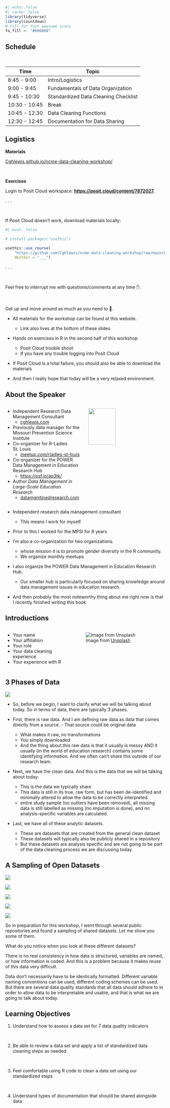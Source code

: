 
```r
#| echo: false
#| cache: false
library(tidyverse)
library(countdown)
# fill for font awesome icons
fa_fill <- "#606060"
```

## Schedule

<br>


| Time          | Topic           |
|---------------|--------------------|
|8:45 - 9:00  |   Intro/Logistics | 
|9:00 - 9:45 | Fundamentals of Data Organization|
|9:45 - 10:30 | Standardized Data Cleaning Checklist|
|10:30 - 10:45 | Break|
|10:45 - 12:30 | Data Cleaning Functions|
|12:30 - 12:45 | Documentation for Data Sharing|

  
## Logistics

**Materials**

[Cghlewis.github.io/ncme-data-cleaning-workshop/](https://Cghlewis.github.io/ncme-data-cleaning-workshop/)

<br>

**Exercises**

Login to Posit Cloud workspace: [**https://posit.cloud/content/7872027**](https://posit.cloud/content/7872027).

. . .

<br>

If Posit Cloud doesn't work, download materials locally:

```r
#| eval: false

# install.packages("usethis")

usethis::use_course(
    "https://github.com/Cghlewis/ncme-data-cleaning-workshop/raw/main/exercises/exercises.zip",
    destdir = "___")

```

. . .

<br>

Feel free to interrupt me with questions/comments at any time ✋.

<br>

Get up and move around as much as you need to 🚶.
  
::: {.notes}
- All materials for the workshop can be found at this website. 
  - Link also lives at the bottom of these slides

- Hands on exercises in R in the second half of this workshop 
  - Posit Cloud trouble shoot
  - If you have any trouble logging into Posit Cloud

- If Posit Cloud is a total failure, you should also be able to download the materials 

- And then I really hope that today will be a very relaxed environment.

:::

## About the Speaker

::: columns
::: {.column width="50%"}

- Independent Research Data Management Consultant
   - [cghlewis.com](https://cghlewis.com/)
- Previously data manager for the Missouri Prevention Science Institute
- Co-organizer for R-Ladies St. Louis
  - [meetup.com/rladies-st-louis](https://www.meetup.com/rladies-st-louis/)
- Co-organizer for the POWER Data Management in Education Research Hub
  - [https://osf.io/ap3tk/](https://osf.io/ap3tk/)
- Author *Data Management in Large-Scale Education Research*
  - [datamgmtinedresearch.com](https://datamgmtinedresearch.com/)

:::
 
::: {.column width="50%"}
![](images/book-cover.jpg){fig-align="center" width=60%}

:::
:::

::: {.notes}
- Independent research data management consultant
  - This means I work for myself. 

- Prior to this I worked for the MPSI for 8 years 

- I'm also a co-organization for two organizations. 
  - whose mission it is to promote gender diversity in the R community. 
  - We organize monthly meetups

- I also organize the POWER Data Management in Education Research Hub.
  - Our smaller hub is particularly focused on sharing knowledge around data management issues in education research.

- And then probably the most noteworthy thing about me right now is that I recently finished writing this book

:::

## Introductions

::: columns
::: {.column width="40%"}

- Your name
- Your affiliation
- Your role
- Your data cleaning experience
- Your experience with R

:::
 
::: {.column width="60%"}
![Image from [Unsplash](https://unsplash.com/photos/brown-and-black-short-coated-small-dog-with-white-long-coat-small-dog-on-gray-concrete-NIKl5WwL-RE)](images/greeting.jpg){fig-align="center"}
:::
:::


## 3 Phases of Data

![](images/phases.jpg){fig-align="center"}

::: {.notes}

- So, before we begin, I want to clarify what we will be talking about today. So in terms of data, there are typically 3 phases.

- First, there is raw data. And I am defining raw data as data that comes directly from a source.     - That source could be original data 
    - What makes it raw, no transformations
    - You simply downloaded 
    - And the thing about this raw data is that it usually is messy AND it usually (in the world of education research) contains some identifying information. And we often can't share this outside of our research team.

- Next, we have the clean data. And this is the data that we will be talking about today. 
   - This is the data we typically share 
   - This data is still in its true, raw form, but has been de-identified and minimally altered to allow the data to be correctly interpreted. 
   - entire study sample (no outliers have been removed), all missing data is still labelled as missing (no imputation is done), and no analysis-specific variables are calculated. 

- Last, we have all of these analytic datasets. 
  - These are datasets that are created from the general clean dataset 
  - These datasets will typically also be publicly shared in a repository
  - But these datasets are analysis specific and are not going to be part of the data cleaning process we are discussing today.

:::

## A Sampling of Open Datasets

::: {.r-stack}


![](images/publicdata5.PNG){.fragment}


![](images/publicdata2.PNG){.fragment}


![](images/publicdata1-1.PNG){.fragment}


![](images/publicdata6.PNG){.fragment}


![](images/publicdata4.PNG){.fragment}


:::

::: {.notes}

So in preparation for this workshop, I went through several public repositories and found a sampling of shared datasets. Let me show you some of them.

What do you notice when you look at these different datasets?

There is no real consistency in how data is structured, variables are named, or how information is coded. And this is a problem because it makes reuse of this data very difficult.

Data don't necessarily have to be identically formatted. Different variable naming conventions can be used, different coding schemes can be used. But there are several data quality standards that all data should adhere to in order to allow data to be interpretable and usable, and that is what we are going to talk about today.

:::

## Learning Objectives

::: incremental

1.  Understand how to assess a data set for 7 data quality indicators

<br>

2.  Be able to review a data set and apply a list of standardized data cleaning steps as needed

<br>

3.  Feel comfortable using R code to clean a data set using our standardized steps

<br>

4.  Understand types of documentation that should be shared alongside data

:::


